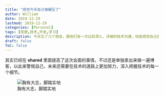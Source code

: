 ```yaml
---
title: "感觉今天自己被碾压了"
author: William
date: 2019-12-29
lastmod: 2019-12-29
categories: [Personal]
tags: [宽德,技术,开发,学习]
description: 今天见了几个朋友，跟他们有一次比较深入、详细的技术沟通，彻底感觉自己在技术上被完全碾压啊。留贴以示警惕，战战兢兢，如履薄冰，未来还需要在技术上更加精进。
draft: false
ToC: false
---
```


其实已经在 **shared** 里面提高了这次会面的事情，不过还是单独拿出来做一遍博客，以此来警惕自己，未来还需要在技术的道路上更加努力，深入把握技术的每一个细节。

![胸有大志，脚踏实地](/images/work-hard-dream-big.jpg)

